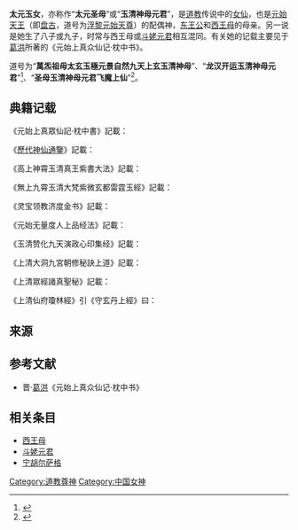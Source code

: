 {{道教}}
'''太元玉女'''，亦称作“'''太元圣母'''”或“'''玉清神母元君'''”，是[[道教|道教]]传说中的[[神仙|女仙]]，也是[[元始天王|元始天王]]（即[[盘古|盘古]]，道号为[[浮黎元始天尊|浮黎元始天尊]]）的配偶神，[[东王公|东王公]]和[[西王母|西王母]]的母亲。另一说是她生了八子或九子，时常与西王母或[[斗姥元君|斗姥元君]]相互混同。有关她的记载主要见于[[葛洪|葛洪]]所著的《元始上真众仙记·枕中书》。

道号为“'''萬炁祖母太玄玉極元景自然九天上玄玉清神母'''”、“'''龙汉开运玉清神母元君'''”<ref>{{Citebook|title=《玉清赞化九天演政心印宝忏》|chapter=卷二|chapter-url=https://cnkgraph.com/Book/KR5i0022_002?key=%E7%8E%89%E6%B8%85%E7%A5%9E%E6%AF%8D%E5%85%83%E5%90%9B#page_2p002b|author=佚名}}</ref>、“'''圣母玉清神母元君飞魔上仙'''”<ref>{{Citebook|title=《懺法大觀》|chapter=卷六|chapter-url=https://cnkgraph.com/Book/KR5i0076_006?key=%E7%8E%89%E6%B8%85%E7%A5%9E%E6%AF%8D%E5%85%83%E5%90%9B#page_6p003b|author=張持眞|access-date=2022-04-21|archive-date=2022-04-21|archive-url=https://web.archive.org/web/20220421054426/https://cnkgraph.com/Book/KR5i0076_006?key=%E7%8E%89%E6%B8%85%E7%A5%9E%E6%AF%8D%E5%85%83%E5%90%9B#page_6p003b}}</ref>。

==典籍记载==
《元始上真眾仙記·枕中書》記載：
{{quote|“[[元始天王|元始天王]]在天中心之上，名曰[[玉京山|玉京山]]，山中宮殿，並金玉飾之，常仰吸天氣，俯飲地泉。復經二劫，忽生太元玉女，在石澗積血之中，出而能言，人形具足，天姿絕妙，常遊厚地之間，仰吸天元，號曰太元聖母。元始君下遊見之，乃與通氣結精，招還上宮。當此之時，二氣絪緼，覆載氣息，陰陽調和，無熱無寒，天得一以清，地得一以寧，並不復呼吸，宣氣合會，柑成自然飽滿，大道之興，莫過於此。結積堅固，是以不朽。金玉珠者，天地之精也，服之與天地相畢。元始君經一劫，乃一施太元母，生天皇十三頭，治三萬六千歲，書為扶桑大帝[[東王公|東王公]]，號曰元陽父；又生九光玄女，號曰太真[[西王母|西王母]]，是西漢夫人。”<br />“《真記》曰：玄都玉京七寶山，週迴九萬里，在大羅之上，城上七寶宮，宮內七寶臺，有上中下三宮，如一宮城，一面二百四十門。四方生八行寶林，綠葉朱實，五色芝英，上有萬二千種芝，沼中蓮花徑度十丈。上宮是盤古真人元始天王、太元聖母所治，中宮太上真人金闕老君所治，下宮九天真皇三天真王所治。”<ref>{{Citebook|title=《元始上真眾仙記》|chapter=葛洪枕中書|chapter-url=https://zh.wikisource.org/wiki/%E5%85%83%E5%A7%8B%E4%B8%8A%E7%9C%9F%E7%9C%BE%E4%BB%99%E8%A8%98|author=[[葛洪|葛洪]]}}</ref>}}

《[[歷代神仙通鑒|歷代神仙通鑒]]》記載：
{{quote|“[[盤古|盤古]]治世功成，褪去軀殼，一靈不昧，游行空中。因念游魂無賴，必須再憑父母精氣成形，方不失本來面目。如不從胞胎孕育，終是清虛之氣，如何而可？偶隨風飄至弗于逮，見一圣女曰太元，四十余歲，抱守童真。獨自在嵯峨山中，餐霞伏氣，保液養神，更可自為牝牡，顛倒陰陽。每日到峰頭采取日月精華。盤古喜其貞潔，乘起仰天呼吸之際，化清光投入其口，懷孕十二年。始生于脊臀之間，即能言語行動，常有彩云護體。元始修持百歲，有瑞氣熏達。”}}

《高上神霄玉清真王紫書大法》記載：
{{quote|“昔太空未成，元炁未生。元始天王，為昊莽凕涬大梵之祖，凝神結胎，名曰[[混沌|混沌]]。混沌既拆，乃有天地中外之炁，方名混虛。元始天王，運化開圖。金容赫日，玉相如天。陶育妙精，分闢乾坤。乃自玉京上山下遊，遇'''萬炁祖母太玄玉極元景自然九天上玄玉清神母'''，行上清大洞雌雄三一混化之道，生子八人。長曰[[南極仙翁|南極長生大帝]]，亦號九龍扶桑日宮大帝，亦號高上神霄玉清王，一身三名，其聖一也。”<ref>{{Citebook|title=《高上神霄玉清真王紫書大法》|chapter=高上神霄紫書大法序|chapter-url=https://zh.wikisource.org/wiki/%E9%AB%98%E4%B8%8A%E7%A5%9E%E9%9C%84%E7%8E%89%E6%B8%85%E7%9C%9F%E7%8E%8B%E7%B4%AB%E6%9B%B8%E5%A4%A7%E6%B3%95|author=佚名}}</ref><ref>{{Citebook|title=《高上神霄玉清真王紫書大法》|chapter=高上神霄紫書大法序|chapter-url=https://cnkgraph.com/Book/KR5g0028_000?key=%E5%85%83%E5%A7%8B%E5%A4%A9%E7%8E%8B#page_-001a|author=佚名}}</ref><br />“[[玉皇上帝|玉帝]]有八子。昔混明大化，元始與梵炁祖母，行大洞雌雄，回風混合，結八十一正陽之炁，生長子神霄王。次結七十二純陽之炁，生次子[[太乙救苦天尊|青華君]]。次結六十三真陽之炁，生第三子。次結五十四梵陽之炁，生第四子。次結四十五昌陽之炁，生第五子。次結三十六光陽之炁，生第六子。次結二十七霞陽之炁，生第七子。次結一十八寶陽之炁，生第八子。”<ref>{{Citebook|title=《高上神霄玉清真王紫書大法》|chapter=卷之一第十七|chapter-url=https://cnkgraph.com/Book/KR5g0028_001?key=#page_1-017b|author=佚名}}</ref>}}

《無上九霄玉清大梵紫微玄都雷霆玉經》記載：
{{quote|“昔在劫初，'''玉清神母元君'''是[[浮黎元始天尊|浮黎元始天尊]]之后，長子為玉清[[元始天尊|元始天尊]]，其第九子位為高上神霄玉清真王[[長生大帝|長生大帝]]，專制九霄三十六天。”<ref>{{Citebook|title=《無上九霄玉清大梵紫微玄都雷霆玉經》|chapter=全文|chapter-url=https://zh.wikisource.org/wiki/%E7%84%A1%E4%B8%8A%E4%B9%9D%E9%9C%84%E7%8E%89%E6%B8%85%E5%A4%A7%E6%A2%B5%E7%B4%AB%E5%BE%AE%E7%8E%84%E9%83%BD%E9%9B%B7%E9%9C%86%E7%8E%89%E7%B6%93|author=佚名}}</ref>}}

《灵宝领教济度金书》記載：
{{quote|“师曰：'''九天上玄玉清神母'''，行上清大洞雌雄三一混元之道。毛公坛刘天师，召摄亡魂之祖师，总领仙籍。三天真皇圣母[[上元夫人|上元夫人]]，回风混合，凝神飞化。云华夫人太虚九光白玉龟台金母元君，乃长生大帝圣母，生八子。长生帝君乃长子，一身三名，其圣一也，曰南极长生大帝，亦号太阳九龙扶桑日宫大帝，亦号高上神霄玉清王。”<ref>{{Citebook|title=《灵宝领教济度金书》|chapter=卷二百六十|chapter-url=https://cnkgraph.com/Book/KR5b0150_260?key=%E4%B9%9D%E5%A4%A9%E4%B8%8A%E7%8E%84%E7%8E%89%E6%B8%85%E7%A5%9E%E6%AF%8D#page_260-030a|author=林灵真}}</ref>}}

《元始无量度人上品经法》記載：
{{quote|“师曰：梵炁之祖者，西元王母也。九灵太妙白玉龟台玉光金真梵炁祖母元君。青金丹皇大道君。金母居西龟之山，亦曰龙山，乃九气之根纽，真土之渊府，西北之角，亥子之间，与玉清连界，通于泥丸也。”<ref>{{Citebook|title=《元始无量度人上品经法》|chapter=卷之二|chapter-url=https://cnkgraph.com/Book/KR5a0094_002?key=%E6%A2%B5%E6%B0%94%E4%B9%8B%E7%A5%96%E8%80%85#page_2-011a|author=陳春榮}}</ref>}}

《玉清赞化九天演政心印集经》記載：
{{quote|“[[摩利支天菩萨|摩利支天母]]有大神力，在昔龙汉初年，浮黎始劫虚无之表混沌之先，浩气结成太乙下降，应号玉清神母元君，自然圣胎，化生九子，主上九霄。其长则元始天尊，统主万道；其末则神霄真王，总司五雷。”<br />“玉清神母元君，于元始祖劫，在元明真净摩利支天，现身为大圆满月光王，沐浴于九曲华池中，化生金莲九苞，应现之道体也。故神母复有摩利支天母之号，实为北斗众星之母。”<ref>{{Citebook|title=《玉清赞化九天演政心印集经》|chapter=卷二|chapter-url=https://cnkgraph.com/Book/KR5i0021_002?key=%E7%8E%89%E6%B8%85%E7%A5%9E%E6%AF%8D%E5%85%83%E5%90%9B#page_2p036b|author=佚名}}</ref><ref>{{Citebook|title=《琼琯真人集》|chapter=卷二|chapter-url=https://cnkgraph.com/Book/KR5i0060_002?key=%E7%8E%89%E6%B8%85%E7%A5%9E%E6%AF%8D%E5%85%83%E5%90%9B#page_2p010a|author=[[白玉蟾|白玉蟾]]}}</ref>}}

《上清大洞九宮朝修秘訣上道》記載：
{{quote|“玉清神母，姓廉，名銜，字荒彥，長九寸九分，著玄黃素靈之綬，頭戴七稱珠玉之髻，冠無極進賢之冠，居無上之太極珠宮中，七寶之府五靈鄉玄元里，下治兆身玉帝宮。”<ref>{{Citebook|title=《上清大洞九宮朝修秘訣上道》|chapter=全文|chapter-url=https://zh.wikisource.org/wiki/%E4%B8%8A%E6%B8%85%E5%A4%A7%E6%B4%9E%E4%B9%9D%E5%AE%AE%E6%9C%9D%E4%BF%AE%E7%A7%98%E8%A8%A3%E4%B8%8A%E9%81%93|author=佚名}}</ref>}}

《上清眾經諸真聖秘》記載：
{{quote|“五寸為玉帝宮，有玉清神母居之。”<ref>{{Citebook|title=《上清眾經諸真聖秘》|chapter=卷之七|chapter-url=https://zh.wikisource.org/wiki/%E4%B8%8A%E6%B8%85%E7%9C%BE%E7%B6%93%E8%AB%B8%E7%9C%9F%E8%81%96%E7%A7%98/7#握中訣_2|author=佚名}}</ref>}}

《上清仙府瓊林經》引《守玄丹上經》曰：
{{quote|“玉帝宮有玉清神母居之，天庭宮上清真女居之，極真宮太極帝妃居之，太皇宮太上君后居之，此四宮皆雌真一也，道勝於雄真一也。”<ref>{{Citebook|title=《上清仙府瓊林經》|chapter=全文|chapter-url=https://zh.wikisource.org/wiki/%E4%B8%8A%E6%B8%85%E4%BB%99%E5%BA%9C%E7%93%8A%E6%9E%97%E7%B6%93|author=佚名}}</ref>}}

==来源==
{{reflist}}

==参考文献==
*晋·[[葛洪|葛洪]]《元始上真众仙记·枕中书》

==相关条目==
*[[西王母|西王母]]
*[[斗姥元君|斗姥元君]]
*[[宁胡尔萨格|宁胡尔萨格]]

[[Category:道教尊神|Category:道教尊神]]
[[Category:中国女神|Category:中国女神]]